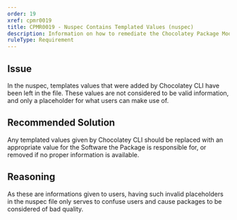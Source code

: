 ```yaml
---
order: 19
xref: cpmr0019
title: CPMR0019 - Nuspec Contains Templated Values (nuspec)
description: Information on how to remediate the Chocolatey Package Moderation Rule 0019
ruleType: Requirement
---
```


<?! Include "../../../../../shared/package-validator-rule-requirement.txt" /?>

## Issue

In the nuspec, templates values that were added by Chocolatey CLI have been left in the file. These values are not considered to be valid information, and only a placeholder for what users can make use of.

## Recommended Solution

Any templated values given by Chocolatey CLI should be replaced with an appropriate value for the Software the Package is responsible for, or removed if no proper information is available.

## Reasoning

As these are informations given to users, having such invalid placeholders in the nuspec file only serves to confuse users and cause packages to be considered of bad quality.
